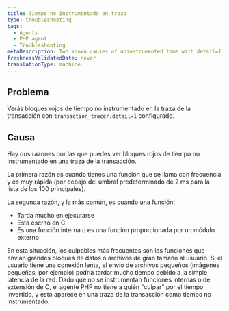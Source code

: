 ```yaml
---
title: Tiempo no instrumentado en traza
type: troubleshooting
tags:
  - Agents
  - PHP agent
  - Troubleshooting
metaDescription: Two known causes of uninstrumented time with detail=1 in transaction traces with New Relic's PHP agent.
freshnessValidatedDate: never
translationType: machine
---
```


## Problema

Verás bloques rojos de tiempo no instrumentado en la traza de la transacción con `transaction_tracer.detail=1` configurado.

## Causa

Hay dos razones por las que puedes ver bloques rojos de tiempo no instrumentado en una traza de la transacción.

La primera razón es cuando tienes una función que se llama con frecuencia y es muy rápida (por debajo del umbral predeterminado de 2 ms para la lista de los 100 principales).

La segunda razón, y la más común, es cuando una función:

* Tarda mucho en ejecutarse
* Esta escrito en C
* Es una función interna o es una función proporcionada por un módulo externo

En esta situación, los culpables más frecuentes son las funciones que envían grandes bloques de datos o archivos de gran tamaño al usuario. Si el usuario tiene una conexión lenta, el envío de archivos pequeños (imágenes pequeñas, por ejemplo) podría tardar mucho tiempo debido a la simple latencia de la red. Dado que no se instrumentan funciones internas o de extensión de C, el agente PHP no tiene a quién "culpar" por el tiempo invertido, y esto aparece en una traza de la transacción como tiempo no instrumentado.